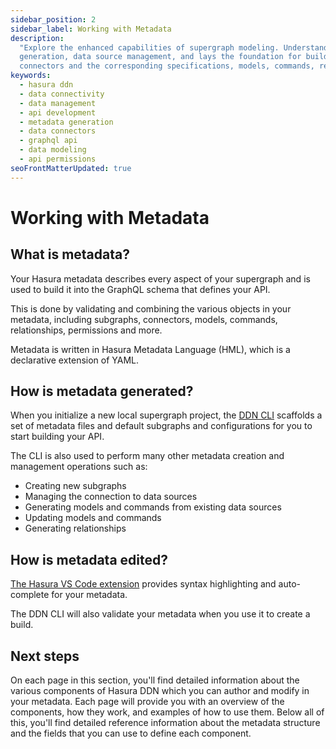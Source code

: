 ```yaml
---
sidebar_position: 2
sidebar_label: Working with Metadata
description:
  "Explore the enhanced capabilities of supergraph modeling. Understand how it provides an efficient tool for metadata
  generation, data source management, and lays the foundation for building API data domains. Learn the mechanism of data
  connectors and the corresponding specifications, models, commands, relationships, and permissions."
keywords:
  - hasura ddn
  - data connectivity
  - data management
  - api development
  - metadata generation
  - data connectors
  - graphql api
  - data modeling
  - api permissions
seoFrontMatterUpdated: true
---
```


# Working with Metadata

## What is metadata?

Your Hasura metadata describes every aspect of your supergraph and is used to build it into the GraphQL schema that
defines your API.

This is done by validating and combining the various objects in your metadata, including subgraphs, connectors, models,
commands, relationships, permissions and more.

Metadata is written in Hasura Metadata Language (HML), which is a declarative extension of YAML.

## How is metadata generated?

When you initialize a new local supergraph project, the [DDN CLI](/cli/overview/) scaffolds a set of metadata files and
default subgraphs and configurations for you to start building your API.

The CLI is also used to perform many other metadata creation and management operations such as:

- Creating new subgraphs
- Managing the connection to data sources
- Generating models and commands from existing data sources
- Updating models and commands
- Generating relationships

## How is metadata edited?

[The Hasura VS Code extension](https://marketplace.visualstudio.com/items?itemName=HasuraHQ.hasura) provides syntax
highlighting and auto-complete for your metadata.

The DDN CLI will also validate your metadata when you use it to create a build.

## Next steps

On each page in this section, you'll find detailed information about the various components of Hasura DDN which you can
author and modify in your metadata. Each page will provide you with an overview of the components, how they work, and
examples of how to use them. Below all of this, you'll find detailed reference information about the metadata structure
and the fields that you can use to define each component.
